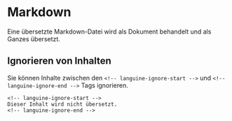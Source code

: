 # Markdown

Eine übersetzte Markdown-Datei wird als Dokument behandelt und als Ganzes übersetzt.

## Ignorieren von Inhalten

Sie können Inhalte zwischen den `<!-- languine-ignore-start -->` und `<!-- languine-ignore-end -->` Tags ignorieren.

```mdx
<!-- languine-ignore-start -->
Dieser Inhalt wird nicht übersetzt.
<!-- languine-ignore-end -->
``` 